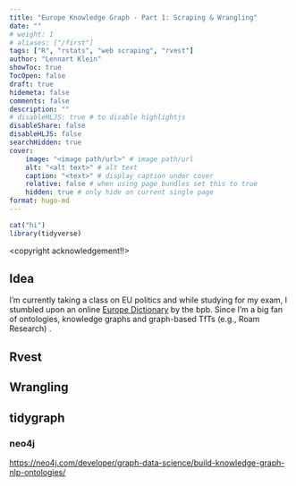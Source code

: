 ```yaml
---
title: "Europe Knowledge Graph - Part 1: Scraping & Wrangling"
date: ""
# weight: 1
# aliases: ["/first"]
tags: ["R", "rstats", "web scraping", "rvest"]
author: "Lennart Klein"
showToc: true
TocOpen: false
draft: true
hidemeta: false
comments: false
description: ""
# disableHLJS: true # to disable highlightjs
disableShare: false
disableHLJS: false
searchHidden: true
cover:
    image: "<image path/url>" # image path/url
    alt: "<alt text>" # alt text
    caption: "<text>" # display caption under cover
    relative: false # when using page bundles set this to true
    hidden: true # only hide on current single page
format: hugo-md
---
```


``` r
cat("hi")
library(tidyverse)
```

\<copyright acknowledgement!!\>

## Idea

I'm currently taking a class on EU politics and while studying for my exam, I stumbled upon an online [Europe Dictionary](https://www.bpb.de/kurz-knapp/lexika/das-europalexikon/ "(German)") by the bpb. Since I'm a big fan of ontologies, knowledge graphs and graph-based TfTs (e.g., Roam Research) .

## Rvest

## Wrangling

## tidygraph

### neo4j

<https://neo4j.com/developer/graph-data-science/build-knowledge-graph-nlp-ontologies/>
